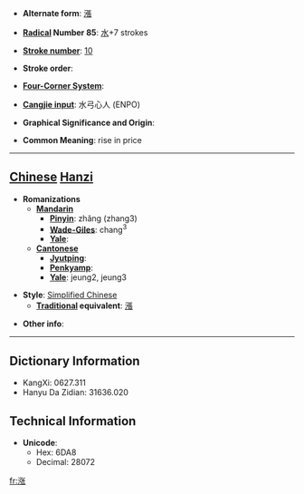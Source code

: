 * '''Alternate form''': [[漲]]

* '''[[Wiktionary:Chinese radical index| Radical]] Number 85''': [[Wiktionary:Chinese radical index 水|水]]+7 strokes

* '''[[Wiktionary:Chinese total strokes index|Stroke number]]''': [[Wiktionary:Chinese total strokes index 10|10]]

* '''Stroke order''': 

* '''[[Wiktionary:Chinese four corner index|Four-Corner System]]''': 

* '''[[Wiktionary:Chinese Cangjie index|Cangjie input]]''': 水弓心人 (ENPO)

* '''Graphical Significance and Origin''': 

* '''Common Meaning''': rise in price

----

== [[Chinese]] [[Hanzi]] ==

* '''Romanizations'''
** '''[[Mandarin]]'''
*** '''[[Pinyin]]''': zhǎng (zhang3)
*** '''[[Wade-Giles]]''': chang<sup>3</sup>
*** '''[[Yale]]''': 
** '''[[Cantonese]]'''
*** '''[[Jyutping]]''':
*** '''[[Penkyamp]]''': 
*** '''[[Yale]]''': jeung2, jeung3

* '''Style''': [[Simplified Chinese]] 
** '''[[Traditional Chinese|Traditional]] equivalent''': [[漲]]

* '''Other info''': 

----

== Dictionary Information ==

* KangXi: 0627.311
* Hanyu Da Zidian: 31636.020

== Technical Information ==

* '''Unicode''':
** Hex: 6DA8
** Decimal: 28072

[[fr:涨]]